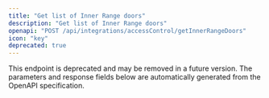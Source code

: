 ```yaml
---
title: "Get list of Inner Range doors"
description: "Get list of Inner Range doors"
openapi: "POST /api/integrations/accessControl/getInnerRangeDoors"
icon: "key"
deprecated: true
---
```


<Warning>
This endpoint is deprecated and may be removed in a future version.
</Warning>

<Note>
The parameters and response fields below are automatically generated from the OpenAPI specification.
</Note>
